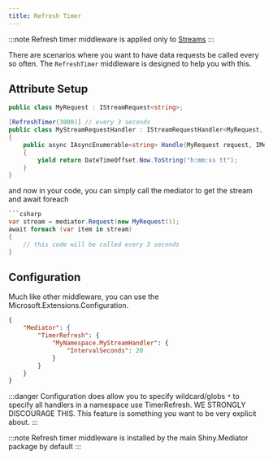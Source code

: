 ```yaml
---
title: Refresh Timer
---
```


:::note
Refresh timer middleware is applied only to [Streams](/mediator/streams)
:::

There are scenarios where you want to have data requests be called every so often. The `RefreshTimer` middleware is designed to help you with this.


## Attribute Setup
```csharp
public class MyRequest : IStreamRequest<string>;

[RefreshTimer(3000)] // every 3 seconds
public class MyStreamRequestHandler : IStreamRequestHandler<MyRequest, string>
{
    public async IAsyncEnumerable<string> Handle(MyRequest request, IMediatorContext context, [EnumeratorCancellation] CancellationToken cancellationToken)
    {
        yield return DateTimeOffset.Now.ToString("h:mm:ss tt");
    }
} 

```
and now in your code, you can simply call the mediator to get the stream and await foreach

```csharp
```csharp
var stream = mediator.Request(new MyRequest());
await foreach (var item in stream)
{
    // this code will be called every 3 seconds
} 
```

## Configuration

Much like other middleware, you can use the Microsoft.Extensions.Configuration.  

```json
{
    "Mediator": {
        "TimerRefresh": {
            "MyNamespace.MyStreamHandler": {
                "IntervalSeconds": 20
            }
        }
    }
}
```

:::danger
Configuration does allow you to specify wildcard/globs `*` to specify all handlers in a namespace use TimerRefresh. 
WE STRONGLY DISCOURAGE THIS.  This feature is something you want to be very explicit about.
:::


:::note
Refresh timer middleware is installed by the main Shiny.Mediator package by default
:::